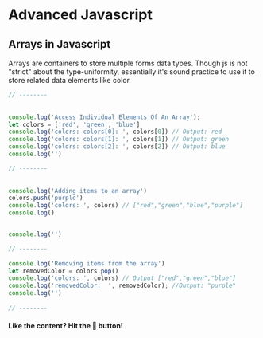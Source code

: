 # Advanced Javascript

## Arrays in Javascript

Arrays are containers to store multiple forms data types. Though js is not "strict" about 
the type-uniformity, essentially it's sound practice to use it to store related data 
elements like color.

```js filename="arrays.js" {3} copy
// --------
 
 
console.log('Access Individual Elements Of An Array');
let colors = ['red', 'green', 'blue']
console.log('colors: colors[0]: ', colors[0]) // Output: red
console.log('colors: colors[1]: ', colors[1]) // Output: green
console.log('colors: colors[2]: ', colors[2]) // Output: blue
console.log('')

// --------
 
 
console.log('Adding items to an array')
colors.push('purple')
console.log('colors: ', colors) // ["red","green","blue","purple"]
console.log()


console.log('')

// --------
 
console.log('Removing items from the array')
let removedColor = colors.pop()
console.log('colors: ', colors) // Output ["red","green","blue"]
console.log('removedColor:  ', removedColor); //Output: "purple"
console.log('')
 
// --------

```

#### Like the content? Hit the 🫶 button!


<Counters />
